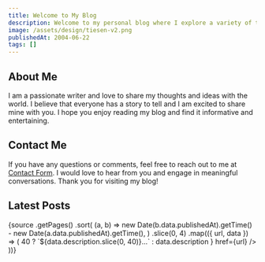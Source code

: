 ```yaml
---
title: Welcome to My Blog
description: Welcome to my personal blog where I explore a variety of topics and offer my unique perspective.
image: /assets/design/tiesen-v2.png
publishedAt: 2004-06-22
tags: []
---
```


## About Me

I am a passionate writer and love to share my thoughts and ideas with the world. I believe that everyone has a story to tell and I am excited to share mine with you. I hope you enjoy reading my blog and find it informative and entertaining.

## Contact Me

If you have any questions or comments, feel free to reach out to me at [Contact Form](/contact). I would love to hear from you and engage in meaningful conversations. Thank you for visiting my blog!

## Latest Posts


<Cards>
  {source
    .getPages()
    .sort(
      (a, b) =>
        new Date(b.data.publishedAt).getTime() - new Date(a.data.publishedAt).getTime(),
    )
    .slice(0, 4)
    .map(({ url, data }) => (
      <Card
        key={url}
        title={data.title}
        description={
          data.description.length > 40
            ? `${data.description.slice(0, 40)}...`
            : data.description
        }
        href={url}
      />
    ))}
</Cards>
